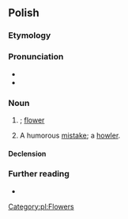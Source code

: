 ==Polish==

===Etymology===
{{suffix|pl|kwiat|ek}}

===Pronunciation===
* {{pl-IPA}}
* {{audio|pl|Pl-kwiatek.ogg|audio}}

===Noun===
{{pl-noun|m-in|dim=kwiatuszek}}

# {{diminutive of|pl|kwiat}}; [[flower]]
# {{lb|pl|colloquial}} A humorous [[mistake]]; a [[howler]].

====Declension====
{{pl-decl-noun-masc-inani|kwiat|k|a|kwiatek}}

===Further reading===
* {{R:PWN}}

[[Category:pl:Flowers]]